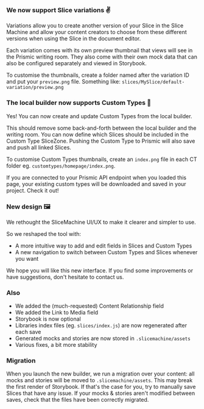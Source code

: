 ### We now support Slice variations ✌️

Variations allow you to create another version of your Slice in the Slice Machine and allow your content creators to choose from these different versions when using the Slice in the document editor.

Each variation comes with its own preview thumbnail that views will see in the Prismic writing room.
They also come with their own mock data that can also be configured separately and viewed in Storybook.

To customise the thumbnails, create a folder named after the variation ID and put your
`preview.png` file. Something like: `slices/MySlice/default-variation/preview.png`

### The local builder now supports Custom Types 🎉

Yes! You can now create and update Custom Types from the local builder.

This should remove some back-and-forth between the local builder and the writing room.
You can now define which Slices should be included in the Custom Type SliceZone.
Pushing the Custom Type to Prismic will also save and push all linked Slices.

To customise Custom Types thumbnails, create an `index.png` file in each CT folder eg. `customtypes/homepage/index.png`.

If you are connected to your Prismic API endpoint when you loaded this page, your existing custom types
will be downloaded and saved in your project. Check it out!

### New design 🖼

We rethought the SliceMachine UI/UX to make it clearer and simpler to use.

So we reshaped the tool with:

- A more intuitive way to add and edit fields in Slices and Custom Types
- A new navigation to switch between Custom Types and Slices whenever you want

We hope you will like this new interface. If you find some improvements or have suggestions, don't hesitate to contact us.

### Also

- We added the (much-requested) Content Relationship field
- We added the Link to Media field
- Storybook is now optional
- Libraries index files (eg. `slices/index.js`) are now regenerated after each save
- Generated mocks and stories are now stored in `.slicemachine/assets`
- Various fixes, a bit more stability

### Migration

When you launch the new builder, we run a migration over your content: all mocks and stories
will be moved to `.slicemachine/assets`. This may break the first render of Storybook. If that's the case
for you, try to manually save Slices that have any issue. If your mocks & stories aren't modified between saves,
check that the files have been correctly migrated.

